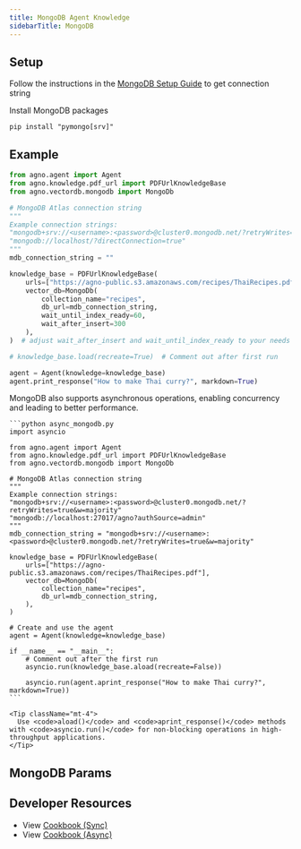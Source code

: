 ```yaml
---
title: MongoDB Agent Knowledge
sidebarTitle: MongoDB
---
```


## Setup

Follow the instructions in the [MongoDB Setup Guide](https://www.mongodb.com/docs/atlas/getting-started/) to get connection string

Install MongoDB packages

```shell
pip install "pymongo[srv]"
```

## Example

```python agent_with_knowledge.py
from agno.agent import Agent
from agno.knowledge.pdf_url import PDFUrlKnowledgeBase
from agno.vectordb.mongodb import MongoDb

# MongoDB Atlas connection string
"""
Example connection strings:
"mongodb+srv://<username>:<password>@cluster0.mongodb.net/?retryWrites=true&w=majority"
"mongodb://localhost/?directConnection=true"
"""
mdb_connection_string = ""

knowledge_base = PDFUrlKnowledgeBase(
    urls=["https://agno-public.s3.amazonaws.com/recipes/ThaiRecipes.pdf"],
    vector_db=MongoDb(
        collection_name="recipes",
        db_url=mdb_connection_string,
        wait_until_index_ready=60,
        wait_after_insert=300
    ),
)  # adjust wait_after_insert and wait_until_index_ready to your needs

# knowledge_base.load(recreate=True)  # Comment out after first run

agent = Agent(knowledge=knowledge_base)
agent.print_response("How to make Thai curry?", markdown=True)
```

<Card title="Async Support ⚡">
  <div className="mt-2">
    <p>
      MongoDB also supports asynchronous operations, enabling concurrency and leading to better performance.
    </p>
    
    ```python async_mongodb.py
    import asyncio

    from agno.agent import Agent
    from agno.knowledge.pdf_url import PDFUrlKnowledgeBase
    from agno.vectordb.mongodb import MongoDb

    # MongoDB Atlas connection string
    """
    Example connection strings:
    "mongodb+srv://<username>:<password>@cluster0.mongodb.net/?retryWrites=true&w=majority"
    "mongodb://localhost:27017/agno?authSource=admin"
    """
    mdb_connection_string = "mongodb+srv://<username>:<password>@cluster0.mongodb.net/?retryWrites=true&w=majority"

    knowledge_base = PDFUrlKnowledgeBase(
        urls=["https://agno-public.s3.amazonaws.com/recipes/ThaiRecipes.pdf"],
        vector_db=MongoDb(
            collection_name="recipes",
            db_url=mdb_connection_string,
        ),
    )

    # Create and use the agent
    agent = Agent(knowledge=knowledge_base)

    if __name__ == "__main__":
        # Comment out after the first run
        asyncio.run(knowledge_base.aload(recreate=False))

        asyncio.run(agent.aprint_response("How to make Thai curry?", markdown=True))
    ```
    
    <Tip className="mt-4">
      Use <code>aload()</code> and <code>aprint_response()</code> methods with <code>asyncio.run()</code> for non-blocking operations in high-throughput applications.
    </Tip>
  </div>
</Card>

## MongoDB Params

<Snippet file="vectordb_mongodb_params.mdx" />

## Developer Resources

- View [Cookbook (Sync)](https://github.com/agno-agi/agno/tree/v2.0/cookbook/agent_concepts/knowledge/vector_dbs/mongo_db/mongo_db.py)
- View [Cookbook (Async)](https://github.com/agno-agi/agno/tree/v2.0/cookbook/agent_concepts/knowledge/vector_dbs/mongo_db/async_mongo_db.py)